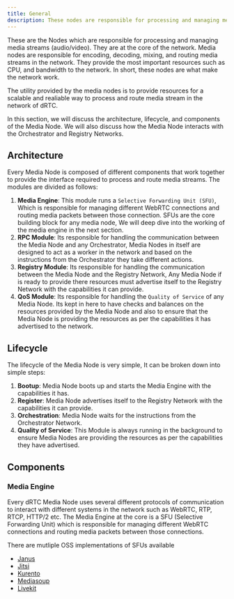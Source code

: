 ```yaml
---
title: General
description: These nodes are responsible for processing and managing media streams (audio/video).
---
```



These are the Nodes which are responsible for processing and managing media streams (audio/video). They are at the core of the network.
Media nodes are responsible for encoding, decoding, mixing, and routing media streams in the network. They provide the most important
resources such as CPU, and bandwidth to the network. In short, these nodes are what make the network work.

<Callout type="info">
The utility provided by the media nodes is to provide resources for a scalable and realiable way to process and route media stream in the network of dRTC.
</Callout>

In this section, we will discuss the architecture, lifecycle, and components of the Media Node. We will also discuss how the Media Node interacts with the Orchestrator and Registry Networks.

## Architecture
Every Media Node is composed of different components that work together to provide the interface required to process and route media streams.
The modules are divided as follows:
 1. **Media Engine**: This module runs a `Selective Forwarding Unit (SFU)`, Which is responsible for managing different WebRTC connections and routing media packets between those connection.
 SFUs are the core building block for any media node, We will deep dive into the working of the media engine in the next section.
 2. **RPC Module**: Its responsible for handling the communication between the Media Node and any Orchestrator, Media Nodes in itself are designed to act
 as a worker in the network and based on the instructions from the Orchestrator they take different actions.
 3. **Registry Module**: Its responsible for handling the communication between the Media Node and the Registry Network, Any Media Node if is ready to provide there resources
 must advertise itself to the Registry Network with the capabilities it can provide.
 4. **QoS Module**: Its responsible for handling the `Quality of Service` of any Media Node. Its kept in here to have checks and balances
 on the resources provided by the Media Node and also to ensure that the Media Node is providing the resources as per the capabilities it has advertised to the network.

## Lifecycle
The lifecycle of the Media Node is very simple, It can be broken down into simple steps:
1. **Bootup**: Media Node boots up and starts the Media Engine with the capabilities it has.
2. **Register**: Media Node advertises itself to the Registry Network with the capabilities it can provide.
3. **Orchestration**: Media Node waits for the instructions from the Orchestrator Network.
4. **Quality of Service**: This Module is always running in the background to ensure Media Nodes are providing the resources as per the capabilities they have advertised.

## Components

### Media Engine
Every dRTC Media Node uses several different protocols of communication to interact with different systems in the network such as WebRTC, RTP, RTCP, HTTP/2 etc.
The Media Engine at the core is a SFU (Selective Forwarding Unit) which is responsible for managing different WebRTC connections and routing media packets between those connections.

There are mutliple OSS implementations of SFUs available
- [Janus](https://github.com/meetecho/janus-gateway)
- [Jitsi](https://github.com/jitsi/jitsi-videobridge)
- [Kurento](https://github.com/Kurento/kurento)
- [Mediasoup](https://github.com/versatica/mediasoup)
- [Livekit](https://github.com/livekit/livekit)


